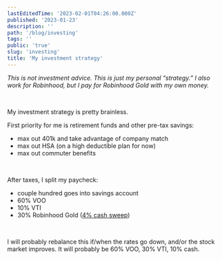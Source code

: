 ```yaml
---
lastEditedTime: '2023-02-01T04:26:00.000Z'
published: '2023-01-23'
description: ''
path: '/blog/investing'
tags: ''
public: 'true'
slug: 'investing'
title: 'My investment strategy'
---
```



<i>This is not investment advice. This is just my personal “strategy.” I also work for Robinhood, but I pay for Robinhood Gold with my own money.</i>

<br />


My investment strategy is pretty brainless.

First priority for me is retirement funds and other pre-tax savings:
- max out 401k and take advantage of company match
- max out HSA (on a high deductible plan for now)
- max out commuter benefits

<br />


After taxes, I split my paycheck:
- couple hundred goes into savings account
- 60% VOO
- 10% VTI
- 30% Robinhood Gold ([4% cash sweep](https://blog.robinhood.com/news/earn-4-percent-apy-with-robinhood-gold))

<br />


I will probably rebalance this if/when the rates go down, and/or the stock market improves. It will probably be 60% VOO, 30% VTI, 10% cash.
